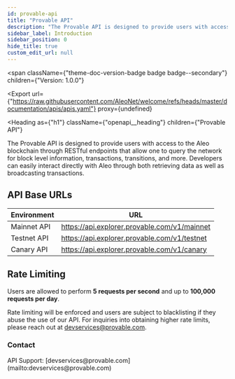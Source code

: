 ```yaml
---
id: provable-api
title: "Provable API"
description: "The Provable API is designed to provide users with access to the Aleo blockchain through RESTful endpoints that allow one to query the network for block level information, transactions, transitions, and more. Developers can easily interact directly with Aleo through both retrieving data as well as broadcasting transactions."
sidebar_label: Introduction
sidebar_position: 0
hide_title: true
custom_edit_url: null
---
```



<span
  className={"theme-doc-version-badge badge badge--secondary"}
  children={"Version: 1.0.0"}
>
</span>

<Export
  url={"https://raw.githubusercontent.com/AleoNet/welcome/refs/heads/master/documentation/apis/apis.yaml"}
  proxy={undefined}
>
  
</Export>

<Heading
  as={"h1"}
  className={"openapi__heading"}
  children={"Provable API"}
>
</Heading>



The Provable API is designed to provide users with access to the Aleo blockchain through RESTful endpoints that allow one to query the network for block level information, transactions, transitions, and more. Developers can easily interact directly with Aleo through both retrieving data as well as broadcasting transactions.

## API Base URLs

| Environment  | URL                                         |
|--------------|---------------------------------------------|
| Mainnet API  | https://api.explorer.provable.com/v1/mainnet |
| Testnet API  | https://api.explorer.provable.com/v1/testnet |
| Canary API   | https://api.explorer.provable.com/v1/canary  |

## Rate Limiting

Users are allowed to perform **5 requests per second** and up to **100,000 requests per day**.

Rate limiting will be enforced and users are subject to blacklisting if they abuse the use of our API. For inquiries into obtaining higher rate limits, please reach out at devservices@provable.com. 


<div
  style={{"display":"flex","flexDirection":"column","marginBottom":"var(--ifm-paragraph-margin-bottom)"}}
>
  <h3
    style={{"marginBottom":"0.25rem"}}
  >
    Contact
  </h3><span>
    API Support: [devservices@provable.com](mailto:devservices@provable.com)
  </span>
</div>
      